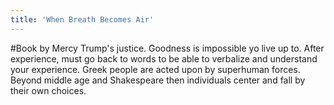 ```yaml
---
title: 'When Breath Becomes Air'
---
```


#Book by 
Mercy Trump's justice. Goodness is impossible yo live up to. After experience, must go back to words to be able to verbalize and understand your experience. Greek people are acted upon by superhuman forces. Beyond middle age and Shakespeare then individuals center and fall by their own choices.